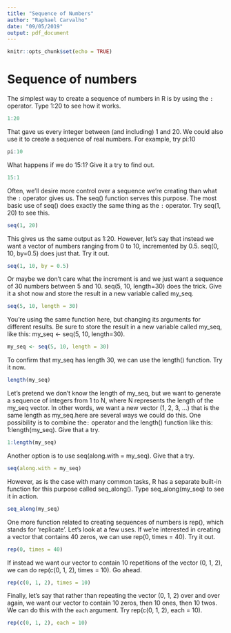 ```yaml
---
title: "Sequence of Numbers"
author: "Raphael Carvalho"
date: "09/05/2019"
output: pdf_document
---
```


```r
knitr::opts_chunk$set(echo = TRUE)
```

# Sequence of numbers

The simplest way to create a sequence of numbers in R is by using the `:`
operator. Type 1:20 to see how it works.

```r
1:20
```

That gave us every integer between (and including) 1 and 20. We could also
use it to create a sequence of real numbers. For example, try pi:10

```r
pi:10
```

What happens if we do 15:1? Give it a try to find out.

```r
15:1
```


Often, we'll desire more control over a sequence we're creating than what
the `:` operator gives us. The seq() function serves this purpose. The most basic use of seq() does exactly the same thing as the `:`
operator. Try seq(1, 20) to see this.

```r
seq(1, 20)
```

This gives us the same output as 1:20. However, let's say that instead we
want a vector of numbers ranging from 0 to 10, incremented by 0.5. seq(0,
10, by=0.5) does just that. Try it out.

```r
seq(1, 10, by = 0.5)
```

Or maybe we don't care what the increment is and we just want a sequence of
30 numbers between 5 and 10. seq(5, 10, length=30) does the trick. Give it
a shot now and store the result in a new variable called my_seq.

```r
seq(5, 10, length = 30)
```

You're using the same function here, but changing its arguments for
different results. Be sure to store the result in a new variable called
my_seq, like this: my_seq <- seq(5, 10, length=30).

```r
my_seq <- seq(5, 10, length = 30)
```


To confirm that my_seq has length 30, we can use the length() function. Try
it now.

```r
length(my_seq)
```

Let's pretend we don't know the length of my_seq, but we want to generate a
sequence of integers from 1 to N, where N represents the length of the
my_seq vector. In other words, we want a new vector (1, 2, 3, ...) that is
the same length as my_seq.here are several ways we could do this. One possibility is to combine the`:` operator and the length() function like this: 1:length(my_seq). Give that a try.

```r
1:length(my_seq)
```

Another option is to use seq(along.with = my_seq). Give that a try.

```r
seq(along.with = my_seq)
```

However, as is the case with many common tasks, R has a separate built-in
function for this purpose called seq_along(). Type seq_along(my_seq) to see it in action.

```r
seq_along(my_seq)
```

One more function related to creating sequences of numbers is rep(), which
stands for 'replicate'. Let's look at a few uses. If we're interested in creating a vector that contains 40 zeros, we can use rep(0, times = 40). Try it out.

```r
rep(0, times = 40)
```

If instead we want our vector to contain 10 repetitions of the vector (0,
1, 2), we can do rep(c(0, 1, 2), times = 10). Go ahead.

```r
rep(c(0, 1, 2), times = 10)
```

Finally, let's say that rather than repeating the vector (0, 1, 2) over and
over again, we want our vector to contain 10 zeros, then 10 ones, then 10
twos. We can do this with the `each` argument. Try rep(c(0, 1, 2), each =
10).

```r
rep(c(0, 1, 2), each = 10)
```
